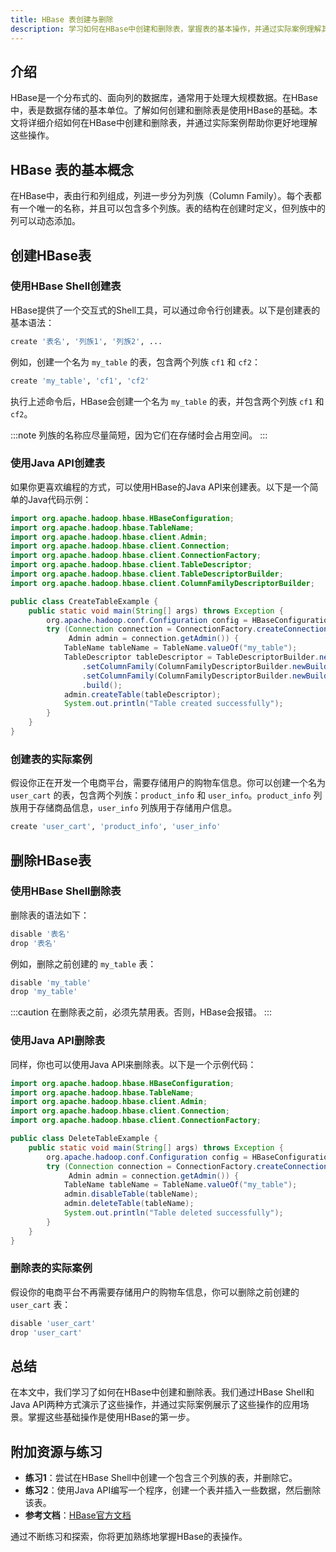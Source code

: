 ```yaml
---
title: HBase 表创建与删除
description: 学习如何在HBase中创建和删除表，掌握表的基本操作，并通过实际案例理解其应用场景。
---
```


## 介绍

HBase是一个分布式的、面向列的数据库，通常用于处理大规模数据。在HBase中，表是数据存储的基本单位。了解如何创建和删除表是使用HBase的基础。本文将详细介绍如何在HBase中创建和删除表，并通过实际案例帮助你更好地理解这些操作。

## HBase 表的基本概念

在HBase中，表由行和列组成，列进一步分为列族（Column Family）。每个表都有一个唯一的名称，并且可以包含多个列族。表的结构在创建时定义，但列族中的列可以动态添加。

## 创建HBase表

### 使用HBase Shell创建表

HBase提供了一个交互式的Shell工具，可以通过命令行创建表。以下是创建表的基本语法：

```bash
create '表名', '列族1', '列族2', ...
```

例如，创建一个名为 `my_table` 的表，包含两个列族 `cf1` 和 `cf2`：

```bash
create 'my_table', 'cf1', 'cf2'
```

执行上述命令后，HBase会创建一个名为 `my_table` 的表，并包含两个列族 `cf1` 和 `cf2`。

:::note
列族的名称应尽量简短，因为它们在存储时会占用空间。
:::

### 使用Java API创建表

如果你更喜欢编程的方式，可以使用HBase的Java API来创建表。以下是一个简单的Java代码示例：

```java
import org.apache.hadoop.hbase.HBaseConfiguration;
import org.apache.hadoop.hbase.TableName;
import org.apache.hadoop.hbase.client.Admin;
import org.apache.hadoop.hbase.client.Connection;
import org.apache.hadoop.hbase.client.ConnectionFactory;
import org.apache.hadoop.hbase.client.TableDescriptor;
import org.apache.hadoop.hbase.client.TableDescriptorBuilder;
import org.apache.hadoop.hbase.client.ColumnFamilyDescriptorBuilder;

public class CreateTableExample {
    public static void main(String[] args) throws Exception {
        org.apache.hadoop.conf.Configuration config = HBaseConfiguration.create();
        try (Connection connection = ConnectionFactory.createConnection(config);
             Admin admin = connection.getAdmin()) {
            TableName tableName = TableName.valueOf("my_table");
            TableDescriptor tableDescriptor = TableDescriptorBuilder.newBuilder(tableName)
                .setColumnFamily(ColumnFamilyDescriptorBuilder.newBuilder("cf1".getBytes()).build())
                .setColumnFamily(ColumnFamilyDescriptorBuilder.newBuilder("cf2".getBytes()).build())
                .build();
            admin.createTable(tableDescriptor);
            System.out.println("Table created successfully");
        }
    }
}
```

### 创建表的实际案例

假设你正在开发一个电商平台，需要存储用户的购物车信息。你可以创建一个名为 `user_cart` 的表，包含两个列族：`product_info` 和 `user_info`。`product_info` 列族用于存储商品信息，`user_info` 列族用于存储用户信息。

```bash
create 'user_cart', 'product_info', 'user_info'
```

## 删除HBase表

### 使用HBase Shell删除表

删除表的语法如下：

```bash
disable '表名'
drop '表名'
```

例如，删除之前创建的 `my_table` 表：

```bash
disable 'my_table'
drop 'my_table'
```

:::caution
在删除表之前，必须先禁用表。否则，HBase会报错。
:::

### 使用Java API删除表

同样，你也可以使用Java API来删除表。以下是一个示例代码：

```java
import org.apache.hadoop.hbase.HBaseConfiguration;
import org.apache.hadoop.hbase.TableName;
import org.apache.hadoop.hbase.client.Admin;
import org.apache.hadoop.hbase.client.Connection;
import org.apache.hadoop.hbase.client.ConnectionFactory;

public class DeleteTableExample {
    public static void main(String[] args) throws Exception {
        org.apache.hadoop.conf.Configuration config = HBaseConfiguration.create();
        try (Connection connection = ConnectionFactory.createConnection(config);
             Admin admin = connection.getAdmin()) {
            TableName tableName = TableName.valueOf("my_table");
            admin.disableTable(tableName);
            admin.deleteTable(tableName);
            System.out.println("Table deleted successfully");
        }
    }
}
```

### 删除表的实际案例

假设你的电商平台不再需要存储用户的购物车信息，你可以删除之前创建的 `user_cart` 表：

```bash
disable 'user_cart'
drop 'user_cart'
```

## 总结

在本文中，我们学习了如何在HBase中创建和删除表。我们通过HBase Shell和Java API两种方式演示了这些操作，并通过实际案例展示了这些操作的应用场景。掌握这些基础操作是使用HBase的第一步。

## 附加资源与练习

- **练习1**：尝试在HBase Shell中创建一个包含三个列族的表，并删除它。
- **练习2**：使用Java API编写一个程序，创建一个表并插入一些数据，然后删除该表。
- **参考文档**：[HBase官方文档](https://hbase.apache.org/book.html)

通过不断练习和探索，你将更加熟练地掌握HBase的表操作。